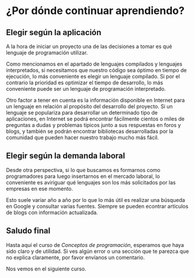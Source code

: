 # ¿Por dónde continuar aprendiendo?

## Elegir según la aplicación

A la hora de iniciar un proyecto una de las decisiones a tomar es qué lenguaje de programación utilizar. 

Como mencionamos en el apartado de lenguajes compilados y lenguajes interpretados, si necesitamos que nuestro código sea óptimo en tiempo de ejecución, lo más conveniente es elegir un lenguaje compilado. Si por el contrario la prioridad es optimizar el tiempo de desarrollo, lo más conveniente puede ser un lenguaje de programación interpretado.

Otro factor a tener en cuenta es la información disponible en Internet para un lenguaje en relación al propósito del desarrollo del proyecto. Si un lenguaje se populariza para desarrollar un determinado tipo de aplicaciones, en Internet se podrá encontrar fácilmente cientos o miles de preguntas a dudas y problemas típicos junto a sus respuestas en foros  y blogs, y también se podrán encontrar bibliotecas desarrolladas por la comunidad que pueden hacer nuestro trabajo mucho más fácil.

## Elegir según la demanda laboral

Desde otra perspectiva, si lo que buscamos es formarnos como programadores para luego insertarnos en el mercado laboral, lo conveniente es aviriguar qué lenguajes son los más solicitados por las empresas en ese momento.

Esto suele variar año a año por lo que lo más útil es realizar una búsqueda en Google y consultar varias fuentes.  Siempre se pueden econtrar artículos de blogs con información actualizada.

## Saludo final

Hasta aquí el curso de *Conceptos de programación*, esperamos que haya sido claro y de utilidad. Si ves algún error o una sección que te parezca que no explica claramente, por favor envíanos un comentario.

Nos vemos en el siguiente curso.
